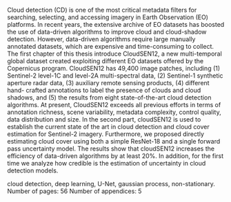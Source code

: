 Cloud detection (CD) is one of the most critical metadata filters for searching,
selecting, and accessing imagery in Earth Observation (EO) platforms. In recent
years, the extensive archive of EO datasets has boosted the use of data-driven
algorithms to improve cloud and cloud-shadow detection. However, data-driven
algorithms require large manually annotated datasets, which are expensive and
time-consuming to collect. The first chapter of this thesis introduce CloudSEN12, a
new multi-temporal global dataset created exploiting different EO datasets offered
by the Copernicus program. CloudSEN12 has 49,400 image patches, including
(1) Sentinel-2 level-1C and level-2A multi-spectral data, (2) Sentinel-1 synthetic
aperture radar data, (3) auxiliary remote sensing products, (4) different hand-
crafted annotations to label the presence of clouds and cloud shadows, and (5)
the results from eight state-of-the-art cloud detection algorithms. At present,
CloudSEN12 exceeds all previous efforts in terms of annotation richness, scene
variability, metadata complexity, control quality, data distribution and size. In
the second part, cloudSEN12 is used to establish the current state of the art in
cloud detection and cloud cover estimation for Sentinel-2 imagery. Furthermore,
we proposed directly estimating cloud cover using both a simple ResNet-18 and
a single forward pass uncertainty model. The results show that cloudSEN12
increases the efficiency of data-driven algorithms by at least 20%. In addition,
for the first time we analyze how credible is the estimation of uncertainty in
cloud detection models.

\mbox{}
\vfill

\section*{KEYWORDS}
\noindent cloud detection, deep learning, U-Net, gaussian process, non-stationary. \newline
Number of pages: 56 \newline
Number of appendices: 5 \newline
